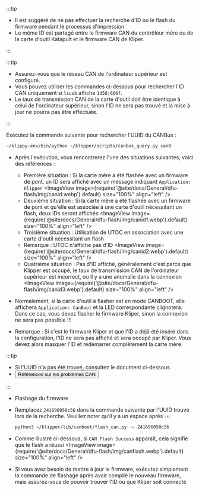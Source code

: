 :::tip

* Il est suggéré de ne pas effectuer la recherche d'ID ou le flash du firmware pendant le processus d'impression.
* Le même ID est partagé entre le firmware CAN du contrôleur mère ou de la carte d'outil Katapult et le firmware CAN de Kliper.

:::

:::tip

* Assurez-vous que le réseau CAN de l'ordinateur supérieur est configuré.
* Vous pouvez utiliser les commandes ci-dessous pour rechercher l'ID CAN uniquement si `lsusb` affiche `1d50:606f`.
* Le taux de transmission CAN de la carte d'outil doit être identique à celui de l'ordinateur supérieur, sinon l'ID ne sera pas trouvé et la mise à jour ne pourra pas être effectuée.

:::

Exécutez la commande suivante pour rechercher l'UUID du CANBus :

```bash
~/klippy-env/bin/python ~/klipper/scripts/canbus_query.py can0
```

* Après l'exécution, vous rencontrerez l'une des situations suivantes, voici des références :
    * Première situation : Si la carte mère a été flashée avec un firmware de pont, un ID sera affiché avec un message indiquant `Application: Klipper`
        <ImageView image={require('@site/docs/General/dfu-flash/img/canid.webp').default} size="100%" align="left" />  
    * Deuxième situation : Si la carte mère a été flashée avec un firmware de pont et qu'elle est associée à une carte d'outil nécessitant un flash, deux IDs seront affichés
        <ImageView image={require('@site/docs/General/dfu-flash/img/canid1.webp').default} size="100%" align="left" />  
    * Troisième situation : Utilisation de UTOC en association avec une carte d'outil nécessitant un flash
    * Remarque : UTOC n'affiche pas d'ID
        <ImageView image={require('@site/docs/General/dfu-flash/img/canid2.webp').default} size="100%" align="left" />  
    * Quatrième situation : Pas d'ID affiché, généralement c'est parce que Klipper est occupé, le taux de transmission CAN de l'ordinateur supérieur est incorrect, ou il y a une anomalie dans la connexion
        <ImageView image={require('@site/docs/General/dfu-flash/img/canid3.webp').default} size="100%" align="left" />  

* Normalement, si la carte d'outil à flasher est en mode CANBOOT, elle affichera `Application: CanBoot` et la LED correspondante clignotera. Dans ce cas, vous devez flasher le firmware Kliper, sinon la connexion ne sera pas possible !!!
* Remarque : Si c'est le firmware Kliper et que l'ID a déjà été inséré dans la configuration, l'ID ne sera pas affiché et sera occupé par Kliper. Vous devez alors masquer l'ID et redémarrer complètement la carte mère.

:::tip

* Si l'UUID n'a pas été trouvé, consultez le document ci-dessous  
* <Button variant="contained" disableElevation href="/docs/DebugDoc/faq/klipper_can">Références sur les problèmes CAN</Button>

:::

* Flashage du firmware

* Remplacez `241696050c56` dans la commande suivante par l'UUID trouvé lors de la recherche. Veuillez noter qu'il y a un espace après `-u`
    ```bash
    python3 ~/klipper/lib/canboot/flash_can.py -u 241696050c56
    ```

* Comme illustré ci-dessous, si `CAN Flash Success` apparaît, cela signifie que le flash a réussi 
    <ImageView image={require('@site/docs/General/dfu-flash/img/canflash.webp').default} size="100%" align="left" />  

* Si vous avez besoin de mettre à jour le firmware, exécutez simplement la commande de flashage après avoir compilé le nouveau firmware, mais assurez-vous de pouvoir trouver l'ID ou que Kliper soit connecté
